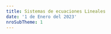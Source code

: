 ```yaml
---
title: Sistemas de ecuaciones Lineales
date: '1 de Enero del 2023'
nroSubTheme: 1
---
```

<Title txt='Sistemas de ecuaciones Lineales'/>

[//]: # (Definción de Ecuación lineal)
<Ref id='definición - ecuaciones lineales'/>

<ImportantBox title='Definición.' color='orange' icon='flag'>
    Una ecuación lineal o ecuación de primer grado, es una ecuación que incluye n-variables y n-coeficientes o escalares. Las ecuaciones lineales tienen la siguiente forma:
    <div className='flex flex-col gap-2 my-2 md:flex-row'>
        <p className='flex flex-col w-full items-center'>
            <Ltx txt='ax+by=c'/>
            <LComment txt='Forma particular en R2'/>
        </p>
        <p className='flex flex-col w-full items-center'>
            <Ltx txt='a_1x_1+a_2x_2+\cdots+a_nx_n=b_1'/>
            <LComment txt='Forma General en Rn'/>
        </p>
    </div>
    Donde <Ltx txt='a_i, x_{i} \in \mathbb{R}'/>
</ImportantBox>

<BComment type='note'>
    La notación de <Ltx txt='a_{i}'/> o <Ltx txt='x_{i}'/> hace referencia a un elemento cualquiera de la ecuación, es decir que por ejemplo para <Ltx txt='x_{i}'/> podemos referirnos a <Ltx txt=' x_{0}, x_{1}, x_{2}, \cdots, x_{n} '/>, esto se hace así para no tener que listar cada uno de los elementos dentro de la ecuación.
</BComment>
<BComment type='warn'>
    Remarcar que una ecuación se considera lineal si cumple las siguientes condiciones:
    <ol className='list-decimal pl-5'>
        <li>Todas las variables son de grado 1.</li>
        <li>No existe multiplicación entre variables.</li>
        <li>No son argumento o parámetro de una función.</li>
    </ol>
</BComment>

Practicamente si cumple lo anterior, entonces lo consideramos como una ecuación lineal y así basado en esto es de donde partimos. Pero, enfatizar que solo se veran conceptos y ejemplos enfocados unicamente en el conjunto de los números reales <Ltx txt='\mathbb{R}'/>.

<ChordBox title='Ejemplos de ecuaciones lineales' className='border-slate-700 bg-slate-200 my-2'>
    <ol className='list-decimal pl-5'>
        <li>✅ <Ltx txt=' 5x-3y=2'/></li>
        <li>✅ <Ltx txt=' a_1x_1+a_2x_2+a_3x_3=5'/></li>
        <li>❌ <Ltx txt=' x_{1}^{-3}+x_{2}^{2}=-8'/></li>
        <li>❌ <Ltx txt=' 3xy+3y=43'/></li>
        <li>❌ <Ltx txt=' 3e^{m}+n=20'/></li>
        <li>❌ <Ltx txt=' \sin(x_1)+45x_2=200'/></li>
    </ol>

    De estos ejemplos podemos apreciar cuales son ecuaciones lineales (o de primer grado), donde para los ejemplos <b>1)</b> y el <b>2)</b> cumplen con lo anterior dicho, pero los demás no, así que veamos por que:
    <ul className='pl-5'>
        <li>El ejemplo <b>3)</b> no es lineal pues las variables tienen exponentes diferentes de 1 </li>
        <li>El ejemplo <b>4)</b> no es lineal pues existe multiplicación entre variables (<Ltx txt='xy'/>) </li>
        <li>El ejemplo <b>5)</b> y <b>6)</b> no son lineales pues las variables son argumento para una función </li>
    </ul>
</ChordBox>


[//]: # (Conjunto solución)
<Ref id='conjunto solución'/>
<SubTitle txt='Conjunto Solución.'/>

Como su nombre lo dice, es el conjunto de todas las soluciones que satisfacen la igualdad, donde una ecuacion puede tener una sola solución, muchas soluciones o ninguna solución. y como tal podemos decir que una solución para la ecuación de n-variables es la sucesión de números reales <Ltx txt='s_1, s_2, s_3, \cdots, s_n'/> tales que:
<div className='text-center py-2'>
        <Ltx txt='x_1=s_1 '/> ,<Ltx txt='x_2=s_2 '/> ,<Ltx txt='\cdots '/> ,<Ltx txt='x_n=s_n '/>
</div>

<ChordBox title='Ejemplo de Conjunto solución' className='border-slate-700 bg-slate-200 my-2' chord={true}>
    <b>Sea <Ltx txt='x_1+3x_2=4'/>, dar con su solución.</b> \
    A simple vista podemos notar que la solución es <Ltx txt='x_1=1'/> y <Ltx txt='x_2=1'/> ,pues notar que al remplazar estos valores en la ecuación tenemos que:
    <Ltx txt='(1)+3(1) = 1+3 = 4'/>
    Pero, también podemos decir que la solución es <Ltx txt='x_1=-2'/> y <Ltx txt='x_2=2'/> ,pues se tiene que:
    <Ltx txt='(-2)+3(2) = -2+6 = 4'/>
    <b>Tenemos 2 soluciones</b> donde el conjunto solución es <Ltx txt='\{(1, 1), (-2, 2)\}'/>.\
    Pero además, podemos agregar más soluciones pues no son las unicas
</ChordBox>

<BComment type='warn'>
    Tomar en cuenta que el conjunto solución es un conjunto que tiene por elementos varias sucesiones de forma cada sucesión es una solución para una ecuación. Podemos verlo de forma gráfica como:
    <div className='flex h-max bg-slate-800 justify-center'>
        <Img view={true} responsive={true} className='my-2' src='/themes/Matematica/AlgebraLineal/SistemasDeEcuaciones/1-conSol.webp' alt='Vista como conjunto del conjunto solución'/>
    </div>
</BComment>

Podemos dar con el conjunto solución <b>despejando la variables principal</b> (la primera variable) de la ecuación y así <b>formando una función</b> la cual necesita de valores arbitrarios (valores cuales quiera), para poder obtener la variable principal. Además, a esto se lo conoce como <b>representación paramétrica de un conjunto solución</b>.

<ChordBox title='Ejemplo de representación paramétrica de un conjunto solución' className='bg-cyan-200/30 border-cyan-700 my-2' chord={true}>
    <b>Sea <Ltx txt='3x-2y=-1'/></b>
    Podemos dar con su conjunto solución despejando la variable principal (en este caso <Ltx txt='x'/>) donde tenemos que: \
    <Ltx txt='3x-2y=-1'/> <br/>
    <Ltx txt='3x=-1+2y'/> <br/>
    <Ltx txt='x=\frac{-1+2y}{3}'/>
    <LComment txt='Parametrizando y de forma que y = t y lo convertimos en función'/> \
    <Ltx txt='x=\frac{-1+2t}{3}'/> donde <Ltx txt='y=t'/> \
    <Ltx txt='f(t)=\frac{-1+2t}{3}'/>
</ChordBox>